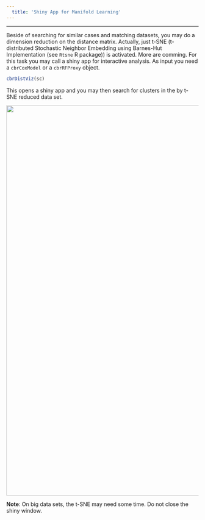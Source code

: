 ```yaml
---
  title: 'Shiny App for Manifold Learning'
---
```

  
---

Beside of searching for similar cases and matching datasets, you may do a dimension reduction on the distance matrix. Actually, just t-SNE (t-distributed Stochastic Neighbor Embedding using Barnes-Hut Implementation (see `Rtsne` R package)) is activated. More are comming. For this task you may call a shiny app for interactive analysis. As input you need a `cbrCoxModel` or a `cbrRFProxy` object.

```r
cbrDistViz(sc)
```

This opens a shiny app and you may then search for clusters in the by t-SNE reduced data set. 

<img src="img/shiny-cbr.png" style="width: 1024px">

**Note**: On big data sets, the t-SNE may need some time. Do not close the shiny window.
